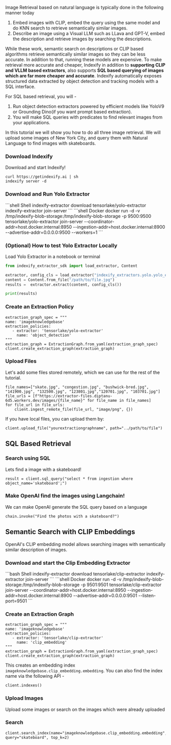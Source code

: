 Image Retrieval based on natural language is typically done in the following manner today

1. Embed images with CLIP, embed the query using the same model and do KNN search to retrieve semantically similar images.
2. Describe an image using a Visual LLM such as LLava and GPT-V, embed the description and retrieve images by searching the descriptions.

While these work, semantic search on descriptions or CLIP based algorithms retrieve semantically similar images so they can be less accurate. In addition to that, running these models are expensive. To make retrieval more accurate and cheaper, Indexify in addition to **supporting CLIP and VLLM based extractors**, also supports **SQL based querying of images which are far more cheaper and accurate**. Indexify automatically exposes structured data extracted by object detection and tracking models with a SQL interface.

For SQL based retrieval, you will -

1. Run object detection extractors powered by efficient models like YoloV9 or Grounding Dino(if you want prompt based extraction).
2. You will make SQL queries with predicates to find relevant images from your applications.

In this tutorial we will show you how to do all three image retrieval. We will upload some images of New York City, and query them with Natural Language to find images with skateboards.

### Download Indexify
Download and start Indexify!

```
curl https://getindexify.ai | sh
indexify server -d 
```

### Download and Run Yolo Extractor

<CodeGroup>
    ```shell Shell
    indexify-extractor download tensorlake/yolo-extractor
    indexify-extractor join-server
    ```
    ```shell Docker
    docker run -d -v /tmp/indexify-blob-storage:/tmp/indexify-blob-storage -p 9500:9500 tensorlake/yolo-extractor join-server --coordinator-addr=host.docker.internal:8950 --ingestion-addr=host.docker.internal:8900 --advertise-addr=0.0.0.0:9500 --workers=1
    ```
</CodeGroup>


### (Optional) How to test Yolo Extractor Locally
Load Yolo Extractor in a notebook or terminal
```python
from indexify_extractor_sdk import load_extractor, Content

extractor, config_cls = load_extractor("indexify_extractors.yolo.yolo_extractor:YoloExtractor")
content = Content.from_file("/path/to/file.jpg")
results =  extractor.extract(content, config_cls())

print(results)
```

### Create an Extraction Policy

```
extraction_graph_spec = """
name: 'imageknowledgebase'
extraction_policies:
   - extractor: 'tensorlake/yolo-extractor'
     name: 'object_detection'
"""
extraction_graph = ExtractionGraph.from_yaml(extraction_graph_spec)
client.create_extraction_graph(extraction_graph)
```

### Upload Files
Let's add some files stored remotely, which we can use for the rest of the tutorial.

```
file_names=["skate.jpg", "congestion.jpg", "bushwick-bred.jpg", "141900.jpg", "132500.jpg", "123801.jpg","120701.jpg", "103701.jpg"]
file_urls = [f"https://extractor-files.diptanu-6d5.workers.dev/images/{file_name}" for file_name in file_names]
for file_url in file_urls:
    client.ingest_remote_file(file_url, "image/png", {})
```

If you have local files, you can upload them by:

```
client.upload_file("yourextractiongraphname", path="../path/to/file")
```


## SQL Based Retrieval

### Search using SQL

Lets find a image with a skateboard!

```
result = client.sql_query("select * from ingestion where object_name='skateboard';")
```

### Make OpenAI find the images using Langchain! 
We can make OpenAI generate the SQL query based on a language

```
chain.invoke("Find the photos with a skateboard?")
```
## Semantic Search with CLIP Embeddings
OpenAI's CLIP embedding model allows searching images with semantically similar description of images. 

### Download and start the Clip Embedding Extractor

<CodeGroup>
    ```bash Shell
    indexify-extractor download tensorlake/clip-extractor
    indexify-extractor join-server
    ```
    ```shell Docker
    docker run -d -v /tmp/indexify-blob-storage:/tmp/indexify-blob-storage -p 9501:9501 tensorlake/clip-extractor join-server --coordinator-addr=host.docker.internal:8950 --ingestion-addr=host.docker.internal:8900 --advertise-addr=0.0.0.0:9501 --listen-port=9501
    ```
</CodeGroup>


### Create an Extraction Graph

```
extraction_graph_spec = """
name: 'imageknowledgebase'
extraction_policies:
   - extractor: 'tensorlake/clip-extractor'
     name: 'clip_embedding'
"""
extraction_graph = ExtractionGraph.from_yaml(extraction_graph_spec)
client.create_extraction_graph(extraction_graph)
```

This creates an embedding index `imageknowledgebase.clip_embedding.embedding`. You can also find the index name via the following API - 

```
client.indexes()
```

### Upload Images
Upload some images or search on the images which were already uploaded

### Search

```
client.search_index(name="imageknowledgebase.clip_embedding.embedding", query="skateboard", top_k=2)
```
